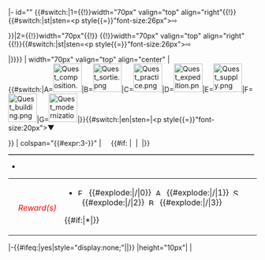 |- id="{{{1}}}"
{{#switch:{{{tab|0}}}|1={{!}}width="70px" valign="top" align="right"{{!}}{{#switch:{{{pos}}}|st|sten=<p style{{=}}"font-size:26px">&#8680;</p>}}|2={{!}}width="70px"{{!}}
{{!}}width="70px" valign="top" align="right"{{!}}{{#switch:{{{pos}}}|st|sten=<p style{{=}}"font-size:26px">&#8680;</p>|}}}}
| width="70px" valign="top" align="center" | <span style="color:{{#switch: {{padleft:|1|{{{1}}}}}|A=green|B=red|C=limegreen|D=blue|E=orange|F=brown|G=purple|black}}">'''{{{1}}}'''</span><br />{{#switch:{{padleft:|1|{{{1}}}}}|A=[[File:Quest_composition.png|58x58px|link=]]|B=[[File:Quest sortie.png|58x58px|link=]]|C=[[File:Quest practice.png|58x58px|link=]]|D=[[File:Quest expedition.png|58x58px|link=]]|E=[[File:Quest supply.png|58x58px|link=]]|F=[[File:Quest building.png|58x58px|link=]]|G=[[File:Quest modernization.png|58x58px|link=]]|}}{{#switch:{{{pos}}}|en|sten=|<p style{{=}}"font-size:20px">&#9660;</p>}}
| colspan="{{#expr:3-{{{tab|0}}}}}" | &nbsp;&nbsp;&nbsp;&nbsp;'''{{{2}}}'''{{#if: {{{3}}} |&nbsp;&nbsp;&#124;&nbsp;&nbsp;''{{{3}}}''|}}
<hr style="border-top:1px solid gray; border-left:none; border-right:none; border-bottom:none; width:99%;"/>
*{{{4}}}
{|style="padding:0px; margin:auto; border:0px; border-radius:7px; width:98%; background:#FFFFCC;" cellspacing="0"
|- style="vertical-align:top;"
| width="90px" align="right" style="padding-top:8px" |&nbsp;&nbsp;<span style="color:red;">''Reward(s)''</span>
|
*[[File:FuelKai.png|14x14px|link=]]&nbsp;&nbsp;{{#explode:{{{5|?/?/?/?}}}|/|0}}&nbsp;&nbsp;[[File:AmmoKai.png|14x14px|link=]]&nbsp;&nbsp;{{#explode:{{{5|?/?/?/?}}}|/|1}}&nbsp;&nbsp;[[File:SteelKai.png|14x14px|link=]]&nbsp;&nbsp;{{#explode:{{{5|?/?/?/?}}}|/|2}}&nbsp;&nbsp;[[File:BauxiteKai.png|14x14px|link=]]&nbsp;&nbsp;{{#explode:{{{5|?/?/?/?}}}|/|3}}
{{#if:{{{6}}}|*{{{6}}}|}}
| width="3px" |
|}
|-{{#ifeq:{{{hide}}}|yes|style="display:none;"||}}
|height="10px"|
|
<noinclude>